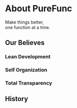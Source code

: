 

# About PureFunc

<MDXHeadline>
  Make things better, <br/>
  one function at a time.
</MDXHeadline>


## Our Believes

### Lean Development

### Self Organization

### Total Transparency


## History

